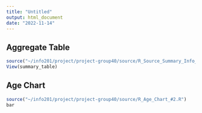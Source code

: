 ```yaml
---
title: "Untitled"
output: html_document
date: "2022-11-14"
---
```


## Aggregate Table
```r
source("~/info201/project/project-group40/source/R_Source_Summary_Info_Table.R")
View(summary_table)
```

## Age Chart
```r
source("~/info201/project/project-group40/source/R_Age_Chart_#2.R")
bar
```
